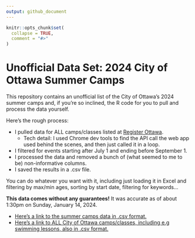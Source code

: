 ```yaml
---
output: github_document
---
```


<!-- README.md is generated from README.Rmd. Please edit that file -->

```r
knitr::opts_chunk$set(
  collapse = TRUE,
  comment = "#>"
)

```

# Unofficial Data Set: 2024 City of Ottawa Summer Camps

This repository contains an unofficial list of the City of Ottawa's 2024 summer camps and, if you're so inclined, the R code for you to pull and process the data yourself. 

Here's the rough process:

* I pulled data for ALL camps/classes listed at [Register Ottawa](https://anc.ca.apm.activecommunities.com/ottawa/home?locale=en-US).
  * Tech detail: I used Chrome dev tools to find the API call the web app used behind the scenes, and then just called it in a loop.
* I filtered for events starting after July 1 and ending before September 1.
* I processed the data and removed a bunch of (what seemed to me to be) non-informative columns.
* I saved the results in a .csv file.

You can do whatever you want with it, including just loading it in Excel and filtering by max/min ages, sorting by start date, filtering for keywords...

**This data comes without any guarantees!** It was accurate as of about 1:30pm on Sunday, January 14, 2024.


* [Here's a link to the summer camps data in .csv format.](output/2024_ottawa_summer_camps_2024-01-14.csv)
* [Here's a link to ALL City of Ottawa camps/classes, including e.g swimming lessons, also in .csv format.](output/2024_ottawa_events_all_2024-01-14.csv)